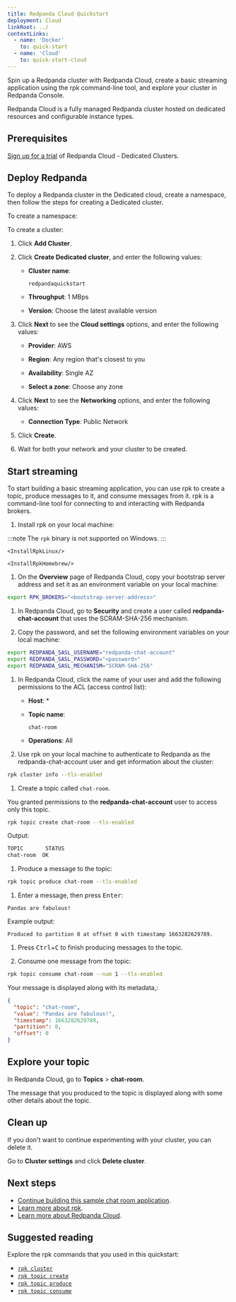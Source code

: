 ```yaml
---
title: Redpanda Cloud Quickstart
deployment: Cloud
linkRoot: ../
contextLinks:
  - name: 'Docker'
    to: quick-start
  - name: 'Cloud'
    to: quick-start-cloud
---
```


<head>
    <meta name="title" content="Redpanda Cloud Quickstart | Redpanda Docs"/>
    <meta name="description" content="Spin up a Redpanda cluster with Redpanda Cloud, create a basic streaming application using the rpk command-line tool, and explore your cluster in Redpanda Console."/>
    <link rel="canonical" href="https://docs.redpanda.com/docs/get-started/quick-start-cloud/" />
</head>



<ContextLink frontmatter={frontMatter}
/>

Spin up a Redpanda cluster with Redpanda Cloud, create a basic streaming application using the rpk command-line tool, and explore your cluster in Redpanda Console.

Redpanda Cloud is a fully managed Redpanda cluster hosted on dedicated resources and configurable instance types.

## Prerequisites

[Sign up for a trial](https://redpanda.com/try-redpanda?section=cloud-trial) of Redpanda Cloud - Dedicated Clusters.

## Deploy Redpanda

To deploy a Redpanda cluster in the Dedicated cloud, create a namespace, then follow the steps for creating a Dedicated cluster.

To create a namespace:

<CreateNamespace/>

To create a cluster:

1. Click **Add Cluster**.

1. Click **Create Dedicated cluster**, and enter the following values:

    - **Cluster name**:

      ```
      redpandaquickstart
      ```

    - **Throughput**: 1 MBps

    - **Version**: Choose the latest available version

1. Click **Next** to see the **Cloud settings** options, and enter the following values:

    - **Provider**: AWS

    - **Region**: Any region that's closest to you

    - **Availability**: Single AZ

    - **Select a zone**: Choose any zone

1. Click **Next** to see the **Networking** options, and enter the following values:

    - **Connection Type**: Public Network

1. Click **Create**.

1. Wait for both your network and your cluster to be created.

## Start streaming

To start building a basic streaming application, you can use rpk to create a topic, produce messages to it, and consume messages from it.
rpk is a command-line tool for connecting to and interacting with Redpanda brokers.

1. Install rpk on your local machine:

  :::note
  The `rpk` binary is not supported on Windows.
  :::

  <Tabs>
  <TabItem value="ubuntu" label="Linux" default>

    <InstallRpkLinux/>

  </TabItem>

  <TabItem value="macos" label="macOS">

    <InstallRpkHomebrew/>

  </TabItem>
  </Tabs>

1. On the **Overview** page of Redpanda Cloud, copy your bootstrap server address and set it as an environment variable on your local machine:

  ```bash
  export RPK_BROKERS="<bootstrap-server-address>"
  ```

1. In Redpanda Cloud, go to **Security** and create a user called **redpanda-chat-account** that uses the SCRAM-SHA-256 mechanism.

1. Copy the password, and set the following environment variables on your local machine:

  ```bash
  export REDPANDA_SASL_USERNAME="redpanda-chat-account"
  export REDPANDA_SASL_PASSWORD="<password>"
  export REDPANDA_SASL_MECHANISM="SCRAM-SHA-256"
  ```

1. In Redpanda Cloud, click the name of your user and add the following permissions to the ACL (access control list):

    - **Host**: *
    - **Topic name**:

      ```
      chat-room
      ```

    - **Operations**: All

1. Use rpk on your local machine to authenticate to Redpanda as the redpanda-chat-account user and get information about the cluster:

  ```bash
  rpk cluster info --tls-enabled
  ```

1. Create a topic called `chat-room`.

  You granted permissions to the **redpanda-chat-account** user to access only this topic.

  ```bash
  rpk topic create chat-room --tls-enabled
  ```

  Output:

  ```bash
  TOPIC       STATUS
  chat-room  OK
  ```

1. Produce a message to the topic:

  ```bash
  rpk topic produce chat-room --tls-enabled
  ```

1. Enter a message, then press <kbd>Enter</kbd>:

  ```text
  Pandas are fabulous!
  ```

  Example output:

  ```text
  Produced to partition 0 at offset 0 with timestamp 1663282629789.
  ```

1. Press <kbd>Ctrl</kbd>+<kbd>C</kbd> to finish producing messages to the topic.

1. Consume one message from the topic:

  ```bash
  rpk topic consume chat-room --num 1 --tls-enabled
  ```

  Your message is displayed along with its metadata,:

  ```json
  {
    "topic": "chat-room",
    "value": "Pandas are fabulous!",
    "timestamp": 1663282629789,
    "partition": 0,
    "offset": 0
  }
  ```

## Explore your topic

In Redpanda Cloud, go to **Topics** > **chat-room**.

The message that you produced to the topic is displayed along with some other details about the topic.

## Clean up

If you don't want to continue experimenting with your cluster, you can delete it.

Go to **Cluster settings** and click **Delete cluster**.

## Next steps

- [Continue building this sample chat room application](../../develop/code-examples).
- [Learn more about rpk](../rpk-install).
- [Learn more about Redpanda Cloud](../../deploy/deployment-option/cloud).

## Suggested reading

Explore the rpk commands that you used in this quickstart:

- [`rpk cluster`](../../reference/rpk/rpk-cluster)
- [`rpk topic create`](../../reference/rpk/rpk-topic/rpk-topic-create)
- [`rpk topic produce`](../../reference/rpk/rpk-topic/rpk-topic-produce)
- [`rpk topic consume`](../../reference/rpk/rpk-topic/rpk-topic-consume)
